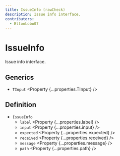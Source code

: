 ```yaml
---
title: IssueInfo (rawCheck)
description: Issue info interface.
contributors:
  - EltonLobo07
---
```



# IssueInfo

Issue info interface.

## Generics

- `TInput` <Property {...properties.TInput} />

## Definition

- `IssueInfo`
  - `label` <Property {...properties.label} />
  - `input` <Property {...properties.input} />
  - `expected` <Property {...properties.expected} />
  - `received` <Property {...properties.received} />
  - `message` <Property {...properties.message} />
  - `path` <Property {...properties.path} />
